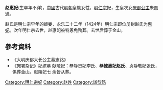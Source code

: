 {{東亞女性歷史人物
|名稱 =恭懿惠妃赵氏
|身份 =明朝妃嬪
|位號=妃
|徽號=惠
|婚年=
|逝世年=
|逝世地=
|諡號=恭懿
|墳墓=金山
|女=[[庆都公主|庆都公主]]
|夫=洪熙帝
}}
'''赵惠妃'''(生卒年不详)，[[中國|中國]]古代[[明朝|明朝]]皇族女性，[[明仁宗|明仁宗]]妃，生皇次女[[庆都公主|庆都公主]]朱圆通。

赵氏是明仁宗早年的姬妾，永乐二十二年（1424年）明仁宗即位册封赵氏为[[惠妃|惠妃]]。次年明仁宗去世，赵惠妃被特恩免殉葬。去世后葬于金山。

== 參考資料 ==
*《大明庆都大长公主墓志铭》
*《宛署杂记》妃嫔墓 献陵妃：恭静贤妃李氏、'''恭懿惠妃赵氏'''、贞静敬妃张氏，俱葬金山。献陵妃七 余皆从葬。

{{明仁宗皇室}}
[[Category:明仁宗妃|Category:明仁宗妃]]
[[Category:赵姓|Category:赵姓]]
[[Category:諡恭懿|Category:諡恭懿]]